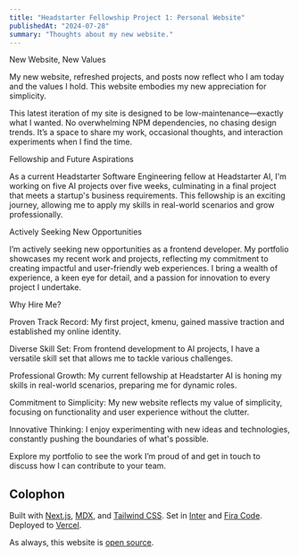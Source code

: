 ```yaml
---
title: "Headstarter Fellowship Project 1: Personal Website"
publishedAt: "2024-07-28"
summary: "Thoughts about my new website."
---
```


New Website, New Values

My new website, refreshed projects, and posts now reflect who I am today and the values I hold. This website embodies my new appreciation for simplicity.

This latest iteration of my site is designed to be low-maintenance—exactly what I wanted. No overwhelming NPM dependencies, no chasing design trends. It’s a space to share my work, occasional thoughts, and interaction experiments when I find the time.

Fellowship and Future Aspirations

As a current Headstarter Software Engineering fellow at Headstarter AI, I'm working on five AI projects over five weeks, culminating in a final project that meets a startup's business requirements. This fellowship is an exciting journey, allowing me to apply my skills in real-world scenarios and grow professionally.

Actively Seeking New Opportunities

I’m actively seeking new opportunities as a frontend developer. My portfolio showcases my recent work and projects, reflecting my commitment to creating impactful and user-friendly web experiences. I bring a wealth of experience, a keen eye for detail, and a passion for innovation to every project I undertake.

Why Hire Me?

Proven Track Record: My first project, kmenu, gained massive traction and established my online identity.

Diverse Skill Set: From frontend development to AI projects, I have a versatile skill set that allows me to tackle various challenges.

Professional Growth: My current fellowship at Headstarter AI is honing my skills in real-world scenarios, preparing me for dynamic roles.

Commitment to Simplicity: My new website reflects my value of simplicity, focusing on functionality and user experience without the clutter.

Innovative Thinking: I enjoy experimenting with new ideas and technologies, constantly pushing the boundaries of what's possible.

Explore my portfolio to see the work I’m proud of and get in touch to discuss how I can contribute to your team.

## Colophon

Built with [Next.js](https://nextjs.org/), [MDX](https://mdxjs.com/), and [Tailwind CSS](https://tailwindcss.com/). Set in [Inter](https://rsms.me/inter/) and [Fira Code](https://github.com/tonsky/FiraCode). Deployed to [Vercel](https://vercel.com).

As always, this website is [open source](https://github.com/PoPsMokE07/Personal-Website).